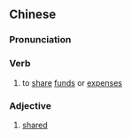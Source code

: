 {{also|公摊}}
==Chinese==
{{zh-forms|s=公摊}}

===Pronunciation===
{{zh-pron
|m=gōngtān
|cat=v,a
}}

===Verb===
{{zh-verb}}

# to [[share]] [[fund]]s or [[expenses]]

===Adjective===
{{zh-adj}}

# [[shared]] {{qualifier|of expenses}}